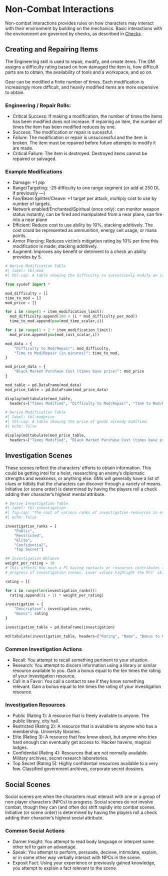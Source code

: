 # Non-Combat Interactions

Non-combat interactions provides rules on how characters may interact with their environment by building on the mechanics. Basic interactions with the environment are governed by checks, as described in [Checks](./ch03.qmd#checks). 

## Creating and Repairing Items

The Engineering skill is used to repair, modify, and create items. The GM assigns a difficulty rating based on how damaged the item is, how difficult parts are to obtain, the availability of tools and a workspace, and so on. 

Gear can be modified a finite number of times. Each modification is increasingly more difficult, and heavily modified items are more expensive to obtain. 

### Engineering / Repair Rolls:

* Critical Success: If making a modification, the number of times the items has been modified does not increase. If repairing an item, the number of times the item has been modified reduces by one.
* Success: The modification or repair is sucessful.
* Failure: The modification or repair is unsuccessful and the item is broken. The item must be repaired before future attempts to modify it are made.
* Critical Failure: The item is destroyed. Destroyed items cannot be repaired or salvaged.

### Example Modifications

* Damage: +1 pip
* Range/Targeting: -25 difficulty to one range segment (or add at 250 DL if previously —)
* Fan/Beam Splitter/Cleave: +1 target per attack, multiply cost to use by number of targets.
* Network enabled/Enchanted/Spiritual (once only): can monitor weapon status instantly, can be fired and manipulated from a near plane, can fire into a near plane
* Efficient: Reduce cost to use ability by 10%, stacking additively. The cost could be represented as ammunition, energy cell usage, or mana points.
* Armor Piercing: Reduces victim's mitigation rating by 10% per time this modification is made, stacking additively.
* Augment: Improves any benefit or detriment to a check an ability provides by 5.

```{python}
# Derive Modification Table
#| label: tbl-mod
#| tbl-cap: A table showing the difficulty to successively modify an item.

from sysdef import *

mod_difficulty = []
time_to_mod = []
mod_price = []

for i in range(1 + item_modification_limit):
  mod_difficulty.append(100 + (i * mod_difficulty_per_mod))
  time_to_mod.append(pow(mod_time_scalar,i))

for i in range(1 + 2 * item_modification_limit):
  mod_price.append(pow(mod_cost_scalar,i))

mod_data = {
    "Difficulty to Mod/Repair": mod_difficulty,
    "Time to Mod/Repair (in minutes)": time_to_mod,
}

mod_price_data = {
    "Black Market Purchase Cost (times base price)": mod_price
}

mod_table = pd.DataFrame(mod_data)
mod_price_table = pd.DataFrame(mod_price_data)

display(md(tabulate(mod_table, 
  headers=["Times Modified", "Difficulty to Mod/Repair", "Time to Mod/Repair (in mins)"])))
```

```{python}
# Derive Modification Table
#| label: tbl-modprice
#| tbl-cap: A table showing the price of goods already modified.
#| echo: false

display(md(tabulate(mod_price_table, 
  headers=["Times Modified", "Black Market Purchase Cost (times base price)"])))
```

## Investigation Scenes

These scenes reflect the characters' efforts to obtain information. This could be getting intel for a heist, researching an enemy's diplomatic strengths and weakness, or anything else. GMs will generally have a list of clues or tidbits that the characters can discover through a variety of means. Initiative (or scene order) is determined by having the players roll a check adding their character's highest mental attribute. 

```{python}
# Derive Investigation Table
#| label: tbl-investigation
#| fig-cap: "The cost of various ranks of investigation resources in experience points."
#| echo: false

investigation_ranks = [
    "Public",
    "Restricted",
    "Elite",
    "Confidential",
    "Top Secret"]

## Investigation Balance
weight_per_rating = 10
# This affects how much a PC having contacts or resources contributes to the 
# progress of investigation scenes. Lower values highlight the PCs' skills more.

rating = []

for i in range(len(investigation_ranks)):
  rating.append((i + 1) * weight_per_rating)

investigation = {
    "Description": investigation_ranks,
    "Bonus": rating
}

investigation_table = pd.DataFrame(investigation)

md(tabulate(investigation_table, headers=["Rating", "Name", "Bonus to Checks"]))
```

### Common Investigation Actions

* Recall: You attempt to recall something pertinent to your situation.
* Research: You attempt to discern information using a library or similar resource available to you. Gain a bonus equal to the ten times the rating of your investigation resource.
* Call in a Favor:  You call a contact to see if they know something relevant. Gain a bonus equal to ten times the rating of your investigation resource.

### Investigation Resources

* Public (Rating 1): A resource that is freely available to anyone. The public library, city hall.
* Restricted (Rating 2): A resource that is available to anyone who has a membership. University libraries.
* Elite (Rating 3):  A resource that few know about, but anyone who tries hard enough can eventually get access to. Hacker havens, magical lodges.
* Confidential (Rating 4): Resources that are not normally available. Military archives, secret research laboratories.
* Top Secret (Rating 5): Highly confidential resources available to a very few. Classified government archives, corporate secret dossiers.

## Social Scenes
Social scenes are when the characters must interact with one or a group of non-player characters (NPCs) to progress. Social scenes do not involve combat, though they can (and often do) shift rapidly into combat scenes. Initiative (or scene order) is determined by having the players roll a check adding their character's highest social attribute.

### Common Social Actions

* Garner Insight: You attempt to read body language or interpret some other tell to gain an advantage.
* Speak: You attempt to perform, persuade, decieve, intimidate, explain, or in some other way verbally interact with NPCs in the scene.
* Exposit Fact: Using your experience or previously gained knowledge, you attempt to explain a fact relevant to the scene.